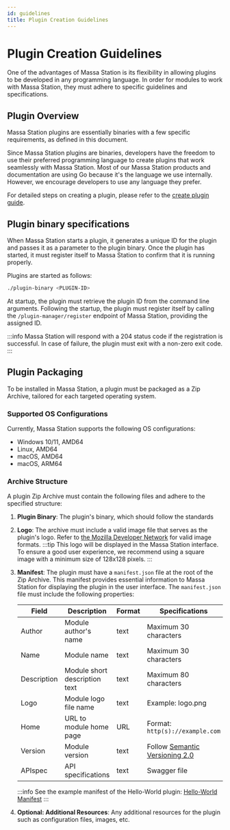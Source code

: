 ```yaml
---
id: guidelines
title: Plugin Creation Guidelines
---
```


# Plugin Creation Guidelines

One of the advantages of Massa Station is its flexibility in allowing plugins to be developed in any programming language. In order for modules to work with Massa Station, they must adhere to specific guidelines and specifications.

## Plugin Overview

Massa Station plugins are essentially binaries with a few specific requirements, as defined in this document.

Since Massa Station plugins are binaries, developers have the freedom to use their preferred programming language to create plugins that work seamlessly with Massa Station. Most of our Massa Station products and documentation are using Go because it's the language we use internally. However, we encourage developers to use any language they prefer.

For detailed steps on creating a plugin, please refer to the [create plugin guide](/docs/massaStation/hello-world-plugin).

## Plugin binary specifications

When Massa Station starts a plugin, it generates a unique ID for the plugin and passes it as a parameter to the plugin binary. Once the plugin has started, it must register itself to Massa Station to confirm that it is running properly.

Plugins are started as follows:

```bash
./plugin-binary <PLUGIN-ID>
```

At startup, the plugin must retrieve the plugin ID from the command line arguments.
Following the startup, the plugin must register itself by calling the `/plugin-manager/register` endpoint of Massa Station, providing the assigned ID.

:::info
Massa Station will respond with a 204 status code if the registration is successful. In case of failure, the plugin must exit with a non-zero exit code.
:::

## Plugin Packaging

To be installed in Massa Station, a plugin must be packaged as a Zip Archive, tailored for each targeted operating system.

### Supported OS Configurations

Currently, Massa Station supports the following OS configurations:

- Windows 10/11, AMD64
- Linux, AMD64
- macOS, AMD64
- macOS, ARM64


### Archive Structure

A plugin Zip Archive must contain the following files and adhere to the specified structure:

1. **Plugin Binary**: The plugin's binary, which should follow the standards
2. **Logo**: The archive must include a valid image file that serves as the plugin's logo. Refer to [the Mozilla Developer Network](https://developer.mozilla.org/en-US/docs/Web/Media/Formats/Image_types) for valid image formats.
   :::tip
   This logo will be displayed in the Massa Station interface. To ensure a good user experience, we recommend using a square image with a minimum size of 128x128 pixels.
   :::

3. **Manifest**: The plugin must have a `manifest.json` file at the root of the Zip Archive. This manifest provides essential information to Massa Station for displaying the plugin in the user interface. The `manifest.json` file must include the following properties:

   | Field       | Description                   | Format | Specifications                                                   |
   | ----------- | ----------------------------- | ------ | ---------------------------------------------------------------- |
   | Author      | Module author's name          | text   | Maximum 30 characters                                            |
   | Name        | Module name                   | text   | Maximum 30 characters                                            |
   | Description | Module short description text | text   | Maximum 80 characters                                            |
   | Logo        | Module logo file name         | text   | Example: logo.png                                                |
   | Home        | URL to module home page       | URL    | Format: `http(s)://example.com`                                  |
   | Version     | Module version                | text   | Follow [Semantic Versioning 2.0](https://semver.org/spec/v2.0.0) |
   | APIspec     | API specifications            | text   | Swagger file                                                     |

   :::info
   See the example manifest of the Hello-World plugin: [Hello-World Manifest](https://github.com/massalabs/station-massa-hello-world/blob/v0.0.8/manifest.json)
   :::

4. **Optional: Additional Resources**: Any additional resources for the plugin such as configuration files, images, etc.
